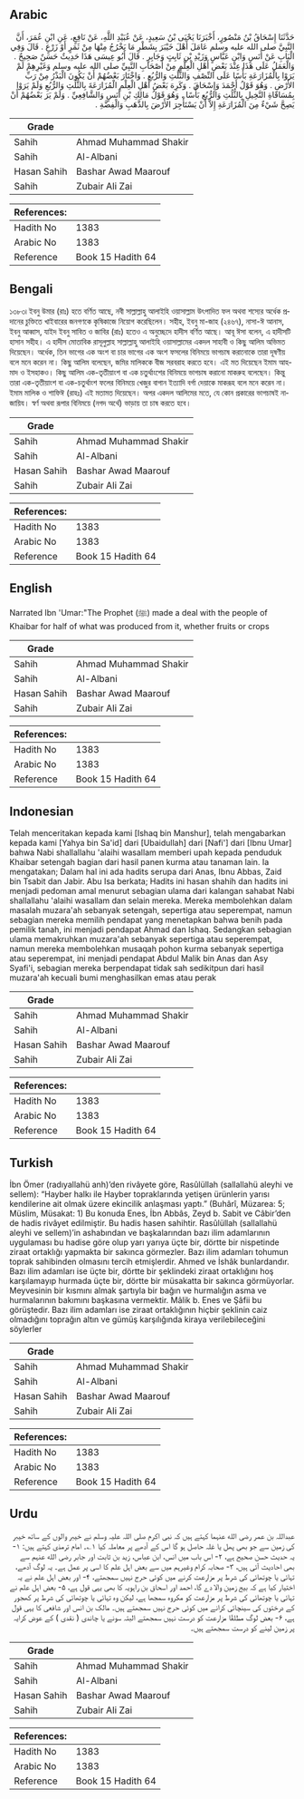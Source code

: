 ## Arabic


<div dir="rtl" lang="ar" style={{fontSize:'larger',backgroundColor:'#f8f9fa',padding:20}}>
حَدَّثَنَا إِسْحَاقُ بْنُ مَنْصُورٍ، أَخْبَرَنَا يَحْيَى بْنُ سَعِيدٍ، عَنْ عُبَيْدِ اللَّهِ، عَنْ نَافِعٍ، عَنِ ابْنِ عُمَرَ، أَنَّ النَّبِيَّ صلى الله عليه وسلم عَامَلَ أَهْلَ خَيْبَرَ بِشَطْرِ مَا يَخْرُجُ مِنْهَا مِنْ ثَمَرٍ أَوْ زَرْعٍ ‏.‏ قَالَ وَفِي الْبَابِ عَنْ أَنَسٍ وَابْنِ عَبَّاسٍ وَزَيْدِ بْنِ ثَابِتٍ وَجَابِرٍ ‏.‏ قَالَ أَبُو عِيسَى هَذَا حَدِيثٌ حَسَنٌ صَحِيحٌ ‏.‏ وَالْعَمَلُ عَلَى هَذَا عِنْدَ بَعْضِ أَهْلِ الْعِلْمِ مِنْ أَصْحَابِ النَّبِيِّ صلى الله عليه وسلم وَغَيْرِهِمْ لَمْ يَرَوْا بِالْمُزَارَعَةِ بَأْسًا عَلَى النِّصْفِ وَالثُّلُثِ وَالرُّبُعِ ‏.‏ وَاخْتَارَ بَعْضُهُمْ أَنْ يَكُونَ الْبَذْرُ مِنْ رَبِّ الأَرْضِ ‏.‏ وَهُوَ قَوْلُ أَحْمَدَ وَإِسْحَاقَ ‏.‏ وَكَرِهَ بَعْضُ أَهْلِ الْعِلْمِ الْمُزَارَعَةَ بِالثُّلُثِ وَالرُّبُعِ وَلَمْ يَرَوْا بِمُسَاقَاةِ النَّخِيلِ بِالثُّلُثِ وَالرُّبُعِ بَأْسًا ‏.‏ وَهُوَ قَوْلُ مَالِكِ بْنِ أَنَسٍ وَالشَّافِعِيِّ ‏.‏ وَلَمْ يَرَ بَعْضُهُمْ أَنْ يَصِحَّ شَيْءٌ مِنَ الْمُزَارَعَةِ إِلاَّ أَنْ يَسْتَأْجِرَ الأَرْضَ بِالذَّهَبِ وَالْفِضَّةِ ‏.‏
</div>
<div style={{backgroundColor:'#f8f9fa',padding:20, marginBottom: 10}}><table> <thead> <tr> <th>Grade</th> <th></th> </tr> </thead> <tbody> <tr><td>Sahih</td><td>Ahmad Muhammad Shakir</td></tr><tr><td>Sahih</td><td>Al-Albani</td></tr><tr><td>Hasan Sahih</td><td>Bashar Awad Maarouf</td></tr><tr><td>Sahih</td><td>Zubair Ali Zai</td></tr></tbody></table><table> <thead> <tr> <th>References:</th> <th></th> </tr> </thead> <tbody><tr><td>Hadith No</td><td>1383</td></tr><tr><td>Arabic No</td><td>1383</td></tr><tr><td>Reference</td><td>Book 15 Hadith 64</td></tr></tbody></table></div>

## Bengali


<div dir="ltr" lang="bn" style={{fontSize:'larger',backgroundColor:'#f8f9fa',padding:20}}>
১৩৮৩৷ ইবনু উমার (রাঃ) হতে বর্ণিত আছে, নবী সাল্লাল্লাহু আলাইহি ওয়াসাল্লাম উৎপাদিত ফল অথবা শস্যের অর্ধেক প্রদানের চুক্তিতে খাইবারের জনগণকে কৃষিকাজে নিয়োগ করেছিলেন। সহীহ, ইবনু মা-জাহ (২৪৬৭), নাসা-ঈ আনাস, ইবনু আব্বাস, যাইদ ইবনু সাবিত ও জাবির (রাঃ) হতেও এ অনুচ্ছেদে হাদীস বর্ণিত আছে। আবূ ঈসা বলেন, এ হাদীসটি হাসান সহীহ। এ হাদীস মোতাবিক রাসূলুল্লাহ সাল্লাল্লাহু আলাইহি ওয়াসাল্লামের একদল সাহাবী ও কিছু আলিম অভিমত দিয়েছেন। অর্ধেক, তিন ভাগের এক অংশ বা চার ভাগের এক অংশ ফসলের বিনিময়ে ভাগচাষ করানোকে তারা দূষণীয় বলে মনে করেন না। কিছু আলিম বলেছেন, জমির মালিককে বীজ সরবরাহ করতে হবে। এই মত দিয়েছেন ইমাম আহমাদ ও ইসহাকও। কিছু আলিম এক-তৃতীয়াংশ বা এক চতুর্থাংশের বিনিময়ে ভাগচাষ করানো মাকরুহ বলেছেন। কিন্তু তারা এক-তৃতীয়াংশ বা এক-চতুর্থাংশ ফলের বিনিময়ে খেজুর বাগান ইত্যাদি বর্গা দেয়াকে মাকরূহ বলে মনে করেন না। ইমাম মালিক ও শাফিঈ (রাহঃ) এই মতামত দিয়েছেন। অপর একদল আলিমের মতে, যে কোন প্রকারের ভাগচাষই নাজায়িয। স্বর্ণ অথবা রূপার বিনিময়ে (নগদ অর্থে) ভাড়ায় তা চাষ করতে হবে।
</div>
<div style={{backgroundColor:'#f8f9fa',padding:20, marginBottom: 10}}><table> <thead> <tr> <th>Grade</th> <th></th> </tr> </thead> <tbody> <tr><td>Sahih</td><td>Ahmad Muhammad Shakir</td></tr><tr><td>Sahih</td><td>Al-Albani</td></tr><tr><td>Hasan Sahih</td><td>Bashar Awad Maarouf</td></tr><tr><td>Sahih</td><td>Zubair Ali Zai</td></tr></tbody></table><table> <thead> <tr> <th>References:</th> <th></th> </tr> </thead> <tbody><tr><td>Hadith No</td><td>1383</td></tr><tr><td>Arabic No</td><td>1383</td></tr><tr><td>Reference</td><td>Book 15 Hadith 64</td></tr></tbody></table></div>

## English


<div dir="ltr" lang="en" style={{fontSize:'larger',backgroundColor:'#f8f9fa',padding:20}}>
Narrated Ibn 'Umar:"The Prophet (ﷺ) made a deal with the people of Khaibar for half of what was produced from it, whether fruits or crops
</div>
<div style={{backgroundColor:'#f8f9fa',padding:20, marginBottom: 10}}><table> <thead> <tr> <th>Grade</th> <th></th> </tr> </thead> <tbody> <tr><td>Sahih</td><td>Ahmad Muhammad Shakir</td></tr><tr><td>Sahih</td><td>Al-Albani</td></tr><tr><td>Hasan Sahih</td><td>Bashar Awad Maarouf</td></tr><tr><td>Sahih</td><td>Zubair Ali Zai</td></tr></tbody></table><table> <thead> <tr> <th>References:</th> <th></th> </tr> </thead> <tbody><tr><td>Hadith No</td><td>1383</td></tr><tr><td>Arabic No</td><td>1383</td></tr><tr><td>Reference</td><td>Book 15 Hadith 64</td></tr></tbody></table></div>

## Indonesian


<div dir="ltr" lang="id" style={{fontSize:'larger',backgroundColor:'#f8f9fa',padding:20}}>
Telah menceritakan kepada kami [Ishaq bin Manshur], telah mengabarkan kepada kami [Yahya bin Sa'id] dari [Ubaidullah] dari [Nafi'] dari [Ibnu Umar] bahwa Nabi shallallahu 'alaihi wasallam memberi upah kepada penduduk Khaibar setengah bagian dari hasil panen kurma atau tanaman lain. Ia mengatakan; Dalam hal ini ada hadits serupa dari Anas, Ibnu Abbas, Zaid bin Tsabit dan Jabir. Abu Isa berkata; Hadits ini hasan shahih dan hadits ini menjadi pedoman amal menurut sebagian ulama dari kalangan sahabat Nabi shallallahu 'alaihi wasallam dan selain mereka. Mereka membolehkan dalam masalah muzara'ah sebanyak setengah, sepertiga atau seperempat, namun sebagian mereka memilih pendapat yang menetapkan bahwa benih pada pemilik tanah, ini menjadi pendapat Ahmad dan Ishaq. Sedangkan sebagian ulama memakruhkan muzara'ah sebanyak sepertiga atau seperempat, namun mereka membolehkan musaqah pohon kurma sebanyak sepertiga atau seperempat, ini menjadi pendapat Abdul Malik bin Anas dan Asy Syafi'i, sebagian mereka berpendapat tidak sah sedikitpun dari hasil muzara'ah kecuali bumi menghasilkan emas atau perak
</div>
<div style={{backgroundColor:'#f8f9fa',padding:20, marginBottom: 10}}><table> <thead> <tr> <th>Grade</th> <th></th> </tr> </thead> <tbody> <tr><td>Sahih</td><td>Ahmad Muhammad Shakir</td></tr><tr><td>Sahih</td><td>Al-Albani</td></tr><tr><td>Hasan Sahih</td><td>Bashar Awad Maarouf</td></tr><tr><td>Sahih</td><td>Zubair Ali Zai</td></tr></tbody></table><table> <thead> <tr> <th>References:</th> <th></th> </tr> </thead> <tbody><tr><td>Hadith No</td><td>1383</td></tr><tr><td>Arabic No</td><td>1383</td></tr><tr><td>Reference</td><td>Book 15 Hadith 64</td></tr></tbody></table></div>

## Turkish


<div dir="ltr" lang="tr" style={{fontSize:'larger',backgroundColor:'#f8f9fa',padding:20}}>
İbn Ömer (radıyallahü anh)’den rivâyete göre, Rasûlüllah (sallallahü aleyhi ve sellem): “Hayber halkı ile Hayber topraklarında yetişen ürünlerin yarısı kendilerine ait olmak üzere ekincilik anlaşması yaptı.” (Buhârî, Müzarea: 5; Müslim, Müsakat: 1) Bu konuda Enes, İbn Abbâs, Zeyd b. Sabit ve Câbir’den de hadis rivâyet edilmiştir. Bu hadis hasen sahihtir. Rasûlüllah (sallallahü aleyhi ve sellem)’in ashabından ve başkalarından bazı ilim adamlarının uygulaması bu hadise göre olup yarı yarıya üçte bir, dörtte bir nispetinde ziraat ortaklığı yapmakta bir sakınca görmezler. Bazı ilim adamları tohumun toprak sahibinden olmasını tercih etmişlerdir. Ahmed ve İshâk bunlardandır. Bazı ilim adamları ise üçte bir, dörtte bir şeklindeki ziraat ortaklığını hoş karşılamayıp hurmada üçte bir, dörtte bir müsakatta bir sakınca görmüyorlar. Meyvesinin bir kısmını almak şartıyla bir bağın ve hurmalığın asma ve hurmalarının bakımını başkasına vermektir. Mâlik b. Enes ve Şâfii bu görüştedir. Bazı ilim adamları ise ziraat ortaklığının hiçbir şeklinin caiz olmadığını toprağın altın ve gümüş karşılığında kiraya verilebileceğini söylerler
</div>
<div style={{backgroundColor:'#f8f9fa',padding:20, marginBottom: 10}}><table> <thead> <tr> <th>Grade</th> <th></th> </tr> </thead> <tbody> <tr><td>Sahih</td><td>Ahmad Muhammad Shakir</td></tr><tr><td>Sahih</td><td>Al-Albani</td></tr><tr><td>Hasan Sahih</td><td>Bashar Awad Maarouf</td></tr><tr><td>Sahih</td><td>Zubair Ali Zai</td></tr></tbody></table><table> <thead> <tr> <th>References:</th> <th></th> </tr> </thead> <tbody><tr><td>Hadith No</td><td>1383</td></tr><tr><td>Arabic No</td><td>1383</td></tr><tr><td>Reference</td><td>Book 15 Hadith 64</td></tr></tbody></table></div>

## Urdu


<div dir="rtl" lang="ur" style={{fontSize:'larger',backgroundColor:'#f8f9fa',padding:20}}>
عبداللہ بن عمر رضی الله عنہما کہتے ہیں کہ نبی اکرم صلی اللہ علیہ وسلم نے خیبر والوں کے ساتھ خیبر کی زمین سے جو بھی پھل یا غلہ حاصل ہو گا اس کے آدھے پر معاملہ کیا ۱؎۔ امام ترمذی کہتے ہیں: ۱- یہ حدیث حسن صحیح ہے، ۲- اس باب میں انس، ابن عباس، زید بن ثابت اور جابر رضی الله عنہم سے بھی احادیث آئی ہیں، ۳- صحابہ کرام وغیرہم میں سے بعض اہل علم کا اسی پر عمل ہے۔ یہ لوگ آدھے، تہائی یا چوتھائی کی شرط پر مزارعت کرنے میں کوئی حرج نہیں سمجھتے، ۴- اور بعض اہل علم نے یہ اختیار کیا ہے کہ بیج زمین والا دے گا، احمد اور اسحاق بن راہویہ کا بھی یہی قول ہے، ۵- بعض اہل علم نے تہائی یا چوتھائی کی شرط پر مزارعت کو مکروہ سمجھا ہے، لیکن وہ تہائی یا چوتھائی کی شرط پر کھجور کے درختوں کی سینچائی کرانے میں کوئی حرج نہیں سمجھتے ہیں۔ مالک بن انس اور شافعی کا یہی قول ہے، ۶- بعض لوگ مطلقًا مزارعت کو درست نہیں سمجھتے البتہ سونے یا چاندی ( نقدی ) کے عوض کرایہ پر زمین لینے کو درست سمجھتے ہیں۔
</div>
<div style={{backgroundColor:'#f8f9fa',padding:20, marginBottom: 10}}><table> <thead> <tr> <th>Grade</th> <th></th> </tr> </thead> <tbody> <tr><td>Sahih</td><td>Ahmad Muhammad Shakir</td></tr><tr><td>Sahih</td><td>Al-Albani</td></tr><tr><td>Hasan Sahih</td><td>Bashar Awad Maarouf</td></tr><tr><td>Sahih</td><td>Zubair Ali Zai</td></tr></tbody></table><table> <thead> <tr> <th>References:</th> <th></th> </tr> </thead> <tbody><tr><td>Hadith No</td><td>1383</td></tr><tr><td>Arabic No</td><td>1383</td></tr><tr><td>Reference</td><td>Book 15 Hadith 64</td></tr></tbody></table></div>